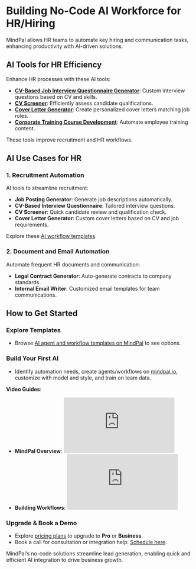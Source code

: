# Building No-Code AI Workforce for HR/Hiring

MindPal allows HR teams to automate key hiring and communication tasks, enhancing productivity with AI-driven solutions.

## AI Tools for HR Efficiency

Enhance HR processes with these AI tools:

- **[CV-Based Job Interview Questionnaire Generator](https://mindpal.space/workflow/cv-based-job-interview-questionaire-generator)**: Custom interview questions based on CV and skills.
- **[CV Screener](https://mindpal.space/workflow/cv-screener)**: Efficiently assess candidate qualifications.
- **[Cover Letter Generator](https://mindpal.space/workflow/cover-letter-generator)**: Create personalized cover letters matching job roles.
- **[Corporate Training Course Development](https://mindpal.space/workflow/corporate-training-course-development)**: Automate employee training content.

These tools improve recruitment and HR workflows.

## AI Use Cases for HR

### 1. Recruitment Automation

AI tools to streamline recruitment:

- **Job Posting Generator**: Generate job descriptions automatically.
- **CV-Based Interview Questionnaire**: Tailored interview questions.
- **CV Screener**: Quick candidate review and qualification check.
- **Cover Letter Generator**: Custom cover letters based on CV and job requirements.

Explore these [AI workflow templates](https://mindpal.space/workflow).

### 2. Document and Email Automation

Automate frequent HR documents and communication:

- **Legal Contract Generator**: Auto-generate contracts to company standards.
- **Internal Email Writer**: Customized email templates for team communications.

## How to Get Started


<Steps>

### Explore Templates
- Browse [AI agent and workflow templates on MindPal](https://mindpal.space/workflow) to see options.

### Build Your First AI
- Identify automation needs, create agents/workflows on [mindpal.io](https://mindpal.io), customize with model and style, and train on team data.

**Video Guides**:
  - **MindPal Overview**:  
    <iframe
      style={{
        width: '100%',
        aspectRatio: '16/9',
        marginTop: '32px'
      }}
      src="https://www.youtube.com/embed/IY2Hze0-tWs"
      title="MindPal Overview"
      frameBorder="0"
      allow="accelerometer; autoplay; clipboard-write; encrypted-media; gyroscope; picture-in-picture; web-share"
      allowFullScreen
    ></iframe>
  - **Building Workflows**:  
    <iframe
      style={{
        width: '100%',
        aspectRatio: '16/9',
        marginTop: '32px'
      }}
      src="https://www.youtube.com/embed/dZVskx8xUJE"
      title="AI Workflow Guide"
      frameBorder="0"
      allow="accelerometer; autoplay; clipboard-write; encrypted-media; gyroscope; picture-in-picture; web-share"
      allowFullScreen
    ></iframe>

### Upgrade & Book a Demo
- Explore [pricing plans](https://mindpal.space/pricing) to upgrade to **Pro** or **Business**.
- Book a call for consultation or integration help: [Schedule here](https://cal.com/mindpal/demo).

</Steps>

MindPal’s no-code solutions streamline lead generation, enabling quick and efficient AI integration to drive business growth.


<PageFooter />
